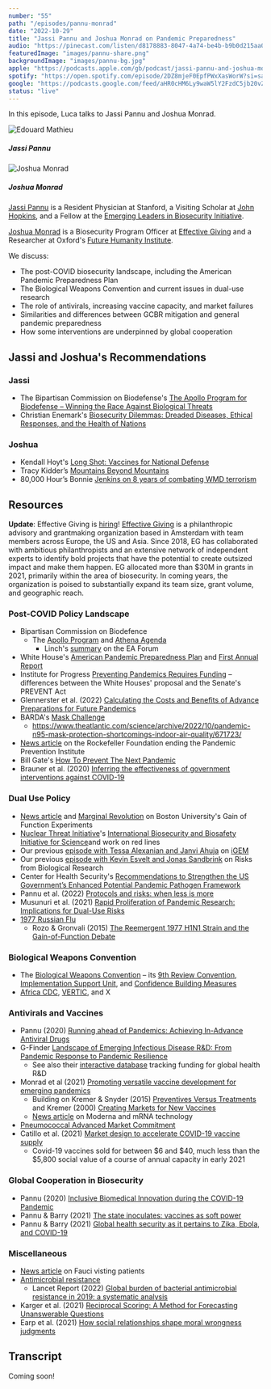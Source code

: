 ```yaml
---
number: "55"
path: "/episodes/pannu-monrad"
date: "2022-10-29"
title: "Jassi Pannu and Joshua Monrad on Pandemic Preparedness"
audio: "https://pinecast.com/listen/d8178883-8047-4a74-be4b-b9b0d215aa06.mp3"
featuredImage: "images/pannu-share.png"
backgroundImage: "images/pannu-bg.jpg"
apple: "https://podcasts.apple.com/gb/podcast/jassi-pannu-and-joshua-monrad-on-pandemic-preparedness/id1496501781?i=1000584372619"
spotify: "https://open.spotify.com/episode/2DZ8mjeF0EpfPWxXasWorW?si=sa5INo8tQDCu0jhM-sPiHw"
google: "https://podcasts.google.com/feed/aHR0cHM6Ly9waW5lY2FzdC5jb20vZmVlZC9oZWFyLXRoaXMtaWRlYQ/episode/aHR0cHM6Ly9waW5lY2FzdC5jb20vZ3VpZC9kODE3ODg4My04MDQ3LTRhNzQtYmU0Yi1iOWIwZDIxNWFhMDY?sa=X&ved=0CAUQkfYCahcKEwjwirCs24f7AhUAAAAAHQAAAAAQAQ"
status: "live"
---
```


In this episode, Luca talks to Jassi Pannu and Joshua Monrad.

<div class="episode-image_variable max-500">


![Edouard Mathieu](images/jassi.jpg)

<h5>Jassi Pannu</h5>

![Joshua Monrad](images/joshua.jpg)

<h5>Joshua Monrad</h5>



</div>

[Jassi Pannu](https://www.linkedin.com/in/jassipannu/) is a Resident Physician at Stanford, a Visiting Scholar at [John Hopkins](https://publichealth.jhu.edu/), and a Fellow at the [Emerging Leaders in Biosecurity Initiative](https://www.centerforhealthsecurity.org/our-work/emergingbioleaders/).

[Joshua Monrad](https://twitter.com/jtmonrad) is a Biosecurity Program Officer at [Effective Giving](https://www.effectivegiving.org/) and a Researcher at Oxford's [Future Humanity Institute](https://fhi.ox.ac.uk/).

We discuss:

* The post-COVID biosecurity landscape, including the American Pandemic Preparedness Plan
* The Biological Weapons Convention and current issues in dual-use research
* The role of antivirals, increasing vaccine capacity, and market failures
* Similarities and differences between GCBR mitigation and general pandemic preparedness
* How some interventions are underpinned by global cooperation

## Jassi and Joshua's Recommendations

### Jassi

* The Bipartisan Commission on Biodefense's [The Apollo Program for Biodefense – Winning the Race Against Biological Threats](https://biodefensecommission.org/reports/the-apollo-program-for-biodefense-winning-the-race-against-biological-threats/)
* Christian Enemark's [Biosecurity Dilemmas: Dreaded Diseases, Ethical Responses, and the Health of Nations](https://www.goodreads.com/book/show/33255013-biosecurity-dilemmas)

### Joshua

* Kendall Hoyt's [Long Shot: Vaccines for National Defense](https://www.goodreads.com/book/show/13272201-long-shot)
* Tracy Kidder’s [Mountains Beyond Mountains](https://www.goodreads.com/book/show/10235.Mountains_Beyond_Mountains)
* 80,000 Hour’s Bonnie [Jenkins on 8 years of combating WMD terrorism](https://80000hours.org/podcast/episodes/ambassador-bonnie-jenkins-peace-arms-control/)

## Resources

**Update**: Effective Giving is [hiring](https://effective-giving.homerun.co/biosecurity-program-associate/en)!
[Effective Giving](https://www.effectivegiving.org/) is a philanthropic advisory and grantmaking organization based in Amsterdam with team members across Europe, the US and Asia. Since 2018, EG has collaborated with ambitious philanthropists and an extensive network of independent experts to identify bold projects that have the potential to create outsized impact and make them happen. EG allocated more than $30M in grants in 2021, primarily within the area of biosecurity. In coming years, the organization is poised to substantially expand its team size, grant volume, and geographic reach.

### Post-COVID Policy Landscape

* Bipartisan Commission on Biodefence
  * The [Apollo Program](https://biodefensecommission.org/reports/the-apollo-program-for-biodefense-winning-the-race-against-biological-threats/) and [Athena Agenda](https://biodefensecommission.org/reports/the-athena-agenda-advancing-the-apollo-program-for-biodefense/)
    * Linch's [summary](https://forum.effectivealtruism.org/posts/nkmQfJosPf7huCBkk/notes-on-apollo-report-on-biodefense) on the EA Forum
* White House's [American Pandemic Preparedness Plan](https://www.whitehouse.gov/wp-content/uploads/2021/09/American-Pandemic-Preparedness-Transforming-Our-Capabilities-Final-For-Web.pdf) and [First Annual Report](https://www.whitehouse.gov/ostp/news-updates/2022/09/01/fact-sheet-american-pandemic-preparedness-plan-annual-report/)
* Institute for Progress [Preventing Pandemics Requires Funding](https://progress.institute/preventing-pandemics-requires-funding/) – differences between the White Houses' proposal and the Senate's PREVENT Act
* Glennerster et al. (2022) [Calculating the Costs and Benefits of Advance Preparations for Future Pandemics](https://www.nber.org/papers/w30565)
* BARDA's [Mask Challenge](https://drive.hhs.gov/mask_challenge.html)
  * https://www.theatlantic.com/science/archive/2022/10/pandemic-n95-mask-protection-shortcomings-indoor-air-quality/671723/
* [News article](https://www.science.org/content/article/cycles-panic-and-neglect-head-pandemic-prevention-institute-explains-its-early-death) on the Rockefeller Foundation ending the Pandemic Prevention Institute
* Bill Gate's [How To Prevent The Next Pandemic](https://www.goodreads.com/book/show/59900689-how-to-prevent-the-next-pandemic?ac=1&from_search=true&qid=asb3l8ISEi&rank=1)
* Brauner et al. (2020) [Inferring the effectiveness of government interventions against COVID-19](https://www.science.org/doi/full/10.1126/science.abd9338)

### Dual Use Policy

* [News article](https://www.forbes.com/sites/stevensalzberg/2022/10/24/gain-of-function-experiments-at-boston-university-create-a-deadly-new-covid-19-virus-who-thought-this-was-a-good-idea/) and [Marginal Revolution](https://marginalrevolution.com/marginalrevolution/2022/10/irresponsible-gain-of-function-research.html) on Boston University's Gain of Function Experiments 
* [Nuclear Threat Initiative](https://www.nti.org/)'s [International Biosecurity and Biosafety Initiative for Science](https://www.nti.org/about/programs-projects/project/international-biosafety-and-biosecurity-initiative-for-science-ibbis/)and work on red lines
* Our previous [episode with Tessa Alexanian and Janvi Ahuja](https://hearthisidea.com/episodes/alexanian-ahuja) on [iGEM](https://igem.org/)
* Our previous [episode with Kevin Esvelt and Jonas Sandbrink](https://hearthisidea.com/episodes/esvelt-sandbrink) on Risks from Biological Research
* Center for Health Security's [Recommendations to Strengthen the US Government’s Enhanced Potential Pandemic Pathogen Framework](https://www.centerforhealthsecurity.org/news/center-news/pdfs/220629-RecstostrengthenUSGePPPandDURCPolicies.pdf)
* Pannu et al. (2022) [Protocols and risks: when less is more](https://www.nature.com/articles/s41596-021-00655-6)
* Musunuri et al. (2021) [Rapid Proliferation of Pandemic Research: Implications for Dual-Use Risks](https://journals.asm.org/doi/full/10.1128/mBio.01864-21)
* [1977 Russian Flu](https://en.wikipedia.org/wiki/1977_Russian_flu)
  * Rozo & Gronvali (2015) [The Reemergent 1977 H1N1 Strain and the Gain-of-Function Debate](https://www.ncbi.nlm.nih.gov/pmc/articles/PMC4542197/)

### Biological Weapons Convention

* The [Biological Weapons Convention](https://www.un.org/disarmament/biological-weapons/) – its [9th Review Convention](https://meetings.unoda.org/meeting/bwc-revcon-2022/), [Implementation Support Unit](https://www.un.org/disarmament/biological-weapons/implementation-support-unit), and [Confidence Building Measures](https://www.un.org/disarmament/biological-weapons/confidence-building-measures)
* [Africa CDC](https://africacdc.org/), [VERTIC](https://www.vertic.org/), and X

### Antivirals and Vaccines

* Pannu (2020) [Running ahead of Pandemics: Achieving In-Advance Antiviral Drugs](https://papers.ssrn.com/sol3/papers.cfm?abstract_id=3570737)
* G-Finder [Landscape of Emerging Infectious Disease R&D: From Pandemic Response to Pandemic Resilience](https://www.policycuresresearch.org/2022-g-finder-eid-report/)
  * See also their [interactive database](https://gfinderdata.policycuresresearch.org/) tracking funding for global health R&D
* Monrad et al (2021) [Promoting versatile vaccine development for emerging pandemics](https://www.nature.com/articles/s41541-021-00290-y)
  * Building on Kremer & Snyder (2015) [Preventives Versus Treatments](https://academic.oup.com/qje/article-abstract/130/3/1167/1931641) and Kremer (2000) [Creating Markets for New Vaccines](https://www.journals.uchicago.edu/doi/10.1086/ipe.1.25056141)
  * [News article](https://eu.usatoday.com/story/news/health/2020/11/23/success-pfizer-moderna-mrna-covid-19-vaccines-ushers-new-era/6311228002/) on Moderna and mRNA technology
* [Pneumococcal Advanced Market Commitment](https://www.gavi.org/investing-gavi/innovative-financing/pneumococcal-amc)
* Catillo et al. (2021) [Market design to accelerate COVID-19 vaccine supply](https://pubmed.ncbi.nlm.nih.gov/33632897/)
  * Covid-19 vaccines sold for between \$6 and \$40, much less than the \$5,800 social value of a course of annual capacity in early 2021

### Global Cooperation in Biosecurity

* Pannu (2020) [Inclusive Biomedical Innovation during the COVID-19 Pandemic](https://onlinelibrary.wiley.com/doi/10.1111/1758-5899.12876)
* Pannu & Barry (2021) [The state inoculates: vaccines as soft power](https://www.thelancet.com/journals/langlo/article/PIIS2214-109X(21)00091-7/)
* Pannu & Barry (2021) [Global health security as it pertains to Zika, Ebola, and COVID-19](https://europepmc.org/article/med/34334661)

### Miscellaneous

* [News article](https://www.huffingtonpost.co.uk/entry/anthony-fauci-fighting-covid-19_n_5fc7fed7c5b61bea2b14e3ee) on Fauci visting patients
* [Antimicrobial resistance](https://en.wikipedia.org/wiki/Antimicrobial_resistance)
  * Lancet Report (2022) [Global burden of bacterial antimicrobial resistance in 2019: a systematic analysis](https://www.thelancet.com/journals/lancet/article/PIIS0140-6736(21)02724-0/)
* Karger et al. (2021) [Reciprocal Scoring: A Method for Forecasting Unanswerable Questions](https://papers.ssrn.com/sol3/papers.cfm?abstract_id=3954498)
* Earp et al. (2021) [How social relationships shape moral wrongness judgments](https://www.nature.com/articles/s41467-021-26067-4)

## Transcript

Coming soon!
